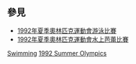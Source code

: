 {{Commonscat|1992 Summer Olympics swimmers}}
{{categoryTOC}}

== 參見 ==
* [[1992年夏季奧林匹克運動會游泳比賽|1992年夏季奧林匹克運動會游泳比賽]]
* [[1992年夏季奧林匹克運動會水上芭蕾比賽|1992年夏季奧林匹克運動會水上芭蕾比賽]]

[[Category:1992年夏季奧林匹克運動會運動員|Swimming]]
[[Category:各年夏季奧林匹克運動會游泳運動員|1992 Summer Olympics]]